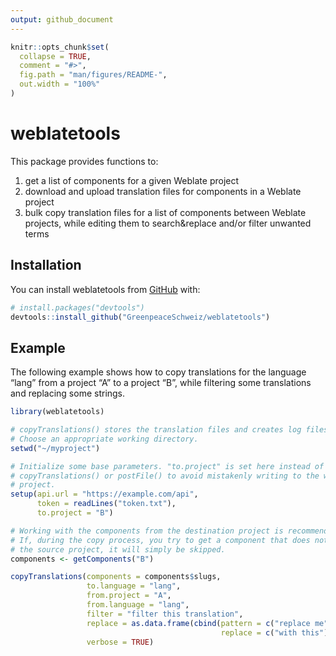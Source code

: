 ```yaml
---
output: github_document
---
```


<!-- README.md is generated from README.Rmd. Please edit that file -->

```r
knitr::opts_chunk$set(
  collapse = TRUE,
  comment = "#>",
  fig.path = "man/figures/README-",
  out.width = "100%"
)
```

# weblatetools

<!-- badges: start -->
<!-- badges: end -->

This package provides functions to:

1. get a list of components for a given Weblate project
2. download and upload translation files for components in a Weblate project
3. bulk copy translation files for a list of components between Weblate projects, while editing them to search&replace and/or filter unwanted terms

## Installation

You can install weblatetools from [GitHub](https://github.com/) with:

``` r
# install.packages("devtools")
devtools::install_github("GreenpeaceSchweiz/weblatetools")
```

## Example

The following example shows how to copy translations for the language "lang" from 
a project "A" to a project "B", while filtering some translations and replacing 
some strings.

```r
library(weblatetools)

# copyTranslations() stores the translation files and creates log files.
# Choose an appropriate working directory. 
setwd("~/myproject")

# Initialize some base parameters. "to.project" is set here instead of in 
# copyTranslations() or postFile() to avoid mistakenly writing to the wrong 
# project.
setup(api.url = "https://example.com/api",
      token = readLines("token.txt"),
      to.project = "B")

# Working with the components from the destination project is recommended.
# If, during the copy process, you try to get a component that does not exist in
# the source project, it will simply be skipped.
components <- getComponents("B")

copyTranslations(components = components$slugs,
                 to.language = "lang",
                 from.project = "A",
                 from.language = "lang",
                 filter = "filter this translation",
                 replace = as.data.frame(cbind(pattern = c("replace me"),
                                               replace = c("with this"))),
                 verbose = TRUE)
```

